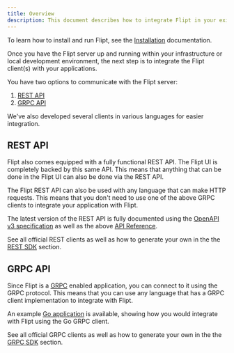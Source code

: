 ```yaml
---
title: Overview
description: This document describes how to integrate Flipt in your existing applications.
---
```


To learn how to install and run Flipt, see the [Installation](/installation)
documentation.

Once you have the Flipt server up and running within your infrastructure or local development environment, the next step is to integrate the Flipt client(s) with your applications.

You have two options to communicate with the Flipt server:

1. [REST API](#rest-api)
1. [GRPC API](#grpc-api)

We've also developed several clients in various languages for easier integration.

## REST API

Flipt also comes equipped with a fully functional REST API. The Flipt UI is completely backed by this same API. This means that anything that can be done in the Flipt UI can also be done via the REST API.

The Flipt REST API can also be used with any language that can make HTTP requests. This means that you don't need to use one of the above GRPC clients to integrate your application with Flipt.

The latest version of the REST API is fully documented using the [OpenAPI v3 specification](https://github.com/flipt-io/flipt-openapi) as well as the above [API Reference](/reference/overview).

See all official REST clients as well as how to generate your own in the the [REST SDK](/integration/rest) section.

## GRPC API

Since Flipt is a [GRPC](https://grpc.io/) enabled application, you can connect to it using the GRPC protocol. This means that you can use any language that has a GRPC client implementation to integrate with Flipt.

An example [Go application](https://github.com/flipt-io/flipt/tree/main/examples/basic) is available, showing how you would
integrate with Flipt using the Go GRPC client.

See all official GRPC clients as well as how to generate your own in the the [GRPC SDK](/integration/grpc) section.

